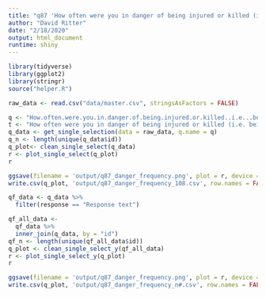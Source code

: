 ```yaml
---
title: "q87 'How often were you in danger of being injured or killed (i.e. being pinned down, overrun, ambushed, near miss, etc.)?'"
author: "David Ritter"
date: "2/18/2020"
output: html_document
runtime: shiny
---
```


```r
library(tidyverse)
library(ggplot2)
library(stringr)
source("helper.R")
```

```r
raw_data <- read.csv("data/master.csv", stringsAsFactors = FALSE)
```

```r
q <- "How.often.were.you.in.danger.of.being.injured.or.killed..i.e...being.pinned.down..overrun..ambushed..near.miss..etc..."
t <- "How often were you in danger of being injured or killed (i.e. being pinned down, overrun, ambushed, near miss, etc.)?"
q_data <- get_single_selection(data = raw_data, q.name = q)
q_n <- length(unique(q_data$id))
q_plot<- clean_single_select(q_data)
r <- plot_single_select(q_plot)
r
```

```r
ggsave(filename = 'output/q87_danger_frequency.png', plot = r, device = 'png')
write.csv(q_plot, 'output/q87_danger_frequency_108.csv', row.names = FALSE)
```

```r
qf_data <- q_data %>%
  filter(response == "Response text")
```

```r
qf_all_data <- 
  qf_data %>%
  inner_join(q_data, by = "id")
qf_n <- length(unique(qf_all_data$id))
q_plot <- clean_single_select_y(qf_all_data)
r <- plot_single_select_y(q_plot)
r
```

```r
ggsave(filename = 'output/q87_danger_frequency.png', plot = r, device = 'png')
write.csv(q_plot, 'output/q87_danger_frequency_n#.csv', row.names = FALSE)
```

